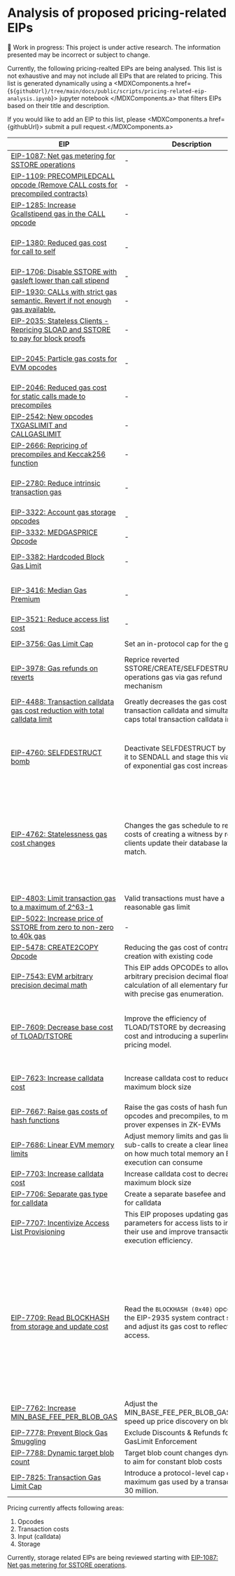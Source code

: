 
# Analysis of proposed pricing-related EIPs

<Callout type="warning">
  🚧 Work in progress: This project is under active research. The information
  presented may be incorrect or subject to change.
</Callout>

Currently, the following pricing-realted EIPs are being analysed. This list is not exhaustive and may not include all EIPs that are related to pricing.
This list is generated dynamically using a <MDXComponents.a href={`${githubUrl}/tree/main/docs/public/scripts/pricing-related-eip-analysis.ipynb`}> jupyter notebook </MDXComponents.a>
that filters EIPs based on their title and description.

If you would like to add an EIP to this list, please <MDXComponents.a href={githubUrl}> submit a pull request.</MDXComponents.a>

| EIP                                                                                                                         | Description                                                                                                                            | Status    | Author(s)                                                                                                                                                                                                                                             |
| --------------------------------------------------------------------------------------------------------------------------- | -------------------------------------------------------------------------------------------------------------------------------------- | --------- | ----------------------------------------------------------------------------------------------------------------------------------------------------------------------------------------------------------------------------------------------------- |
| [EIP-1087: Net gas metering for SSTORE operations](https://eips.ethereum.org/EIPS/eip-1087)                                 | -                                                                                                                                      | Stagnant  | Nick Johnson (@arachnid)                                                                                                                                                                                                                              |
| [EIP-1109: PRECOMPILEDCALL opcode (Remove CALL costs for precompiled contracts)](https://eips.ethereum.org/EIPS/eip-1109)   | -                                                                                                                                      | Stagnant  | Jordi Baylina (@jbaylina)                                                                                                                                                                                                                             |
| [EIP-1285: Increase Gcallstipend gas in the CALL opcode](https://eips.ethereum.org/EIPS/eip-1285)                           | -                                                                                                                                      | Stagnant  | Ben Kaufman , Adam Levi                                                                                                                                                                                                                               |
| [EIP-1380: Reduced gas cost for call to self](https://eips.ethereum.org/EIPS/eip-1380)                                      | -                                                                                                                                      | Stagnant  | Alex Beregszaszi (@axic), Jacques Wagener (@jacqueswww)                                                                                                                                                                                               |
| [EIP-1706: Disable SSTORE with gasleft lower than call stipend](https://eips.ethereum.org/EIPS/eip-1706)                    | -                                                                                                                                      | Withdrawn | Alex Forshtat , Yoav Weiss                                                                                                                                                                                                                            |
| [EIP-1930: CALLs with strict gas semantic. Revert if not enough gas available.](https://eips.ethereum.org/EIPS/eip-1930)    | -                                                                                                                                      | Stagnant  | Ronan Sandford (@wighawag)                                                                                                                                                                                                                            |
| [EIP-2035: Stateless Clients - Repricing SLOAD and SSTORE to pay for block proofs](https://eips.ethereum.org/EIPS/eip-2035) | -                                                                                                                                      | Stagnant  | Alexey Akhunov (@AlexeyAkhunov)                                                                                                                                                                                                                       |
| [EIP-2045: Particle gas costs for EVM opcodes](https://eips.ethereum.org/EIPS/eip-2045)                                     | -                                                                                                                                      | Stagnant  | Casey Detrio (@cdetrio), Alex Beregszaszi (@axic)                                                                                                                                                                                                     |
| [EIP-2046: Reduced gas cost for static calls made to precompiles](https://eips.ethereum.org/EIPS/eip-2046)                  | -                                                                                                                                      | Stagnant  | Alex Beregszaszi (@axic)                                                                                                                                                                                                                              |
| [EIP-2542: New opcodes TXGASLIMIT and CALLGASLIMIT](https://eips.ethereum.org/EIPS/eip-2542)                                | -                                                                                                                                      | Stagnant  | Alex Forshtat                                                                                                                                                                                                                                         |
| [EIP-2666: Repricing of precompiles and Keccak256 function](https://eips.ethereum.org/EIPS/eip-2666)                        | -                                                                                                                                      | Stagnant  | Alex Vlasov (@shamatar)                                                                                                                                                                                                                               |
| [EIP-2780: Reduce intrinsic transaction gas](https://eips.ethereum.org/EIPS/eip-2780)                                       | -                                                                                                                                      | Withdrawn | Matt Garnett (@lightclient), Uri Klarman (@uriklarman)                                                                                                                                                                                                |
| [EIP-3322: Account gas storage opcodes](https://eips.ethereum.org/EIPS/eip-3322)                                            | -                                                                                                                                      | Stagnant  | William Morriss (@wjmelements)                                                                                                                                                                                                                        |
| [EIP-3332: MEDGASPRICE Opcode](https://eips.ethereum.org/EIPS/eip-3332)                                                     | -                                                                                                                                      | Withdrawn | Justice Hudson (@jchancehud)                                                                                                                                                                                                                          |
| [EIP-3382: Hardcoded Block Gas Limit](https://eips.ethereum.org/EIPS/eip-3382)                                              | -                                                                                                                                      | Withdrawn | Philippe Castonguay (@PhABC)                                                                                                                                                                                                                          |
| [EIP-3416: Median Gas Premium](https://eips.ethereum.org/EIPS/eip-3416)                                                     | -                                                                                                                                      | Stagnant  | HexZorro (@hexzorro), Mojtaba Tefagh (@mtefagh)                                                                                                                                                                                                       |
| [EIP-3521: Reduce access list cost](https://eips.ethereum.org/EIPS/eip-3521)                                                | -                                                                                                                                      | Stagnant  | Matt Garnett (@lightclient)                                                                                                                                                                                                                           |
| [EIP-3756: Gas Limit Cap](https://eips.ethereum.org/EIPS/eip-3756)                                                          | Set an in-protocol cap for the gas limit                                                                                               | Stagnant  | lightclient (@lightclient)                                                                                                                                                                                                                            |
| [EIP-3978: Gas refunds on reverts](https://eips.ethereum.org/EIPS/eip-3978)                                                 | Reprice reverted SSTORE/CREATE/SELFDESTRUCT/LOGX operations gas via gas refund mechanism                                               | Stagnant  | Anton Bukov (@k06a), Mikhail Melnik (@ZumZoom)                                                                                                                                                                                                        |
| [EIP-4488: Transaction calldata gas cost reduction with total calldata limit](https://eips.ethereum.org/EIPS/eip-4488)      | Greatly decreases the gas cost of transaction calldata and simultaneously caps total transaction calldata in a block                   | Stagnant  | Vitalik Buterin (@vbuterin), Ansgar Dietrichs (@adietrichs)                                                                                                                                                                                           |
| [EIP-4760: SELFDESTRUCT bomb](https://eips.ethereum.org/EIPS/eip-4760)                                                      | Deactivate SELFDESTRUCT by changing it to SENDALL and stage this via a stage of exponential gas cost increases.                        | Stagnant  | Guillaume Ballet (@gballet), Vitalik Buterin (@vbuterin), Dankrad Feist (@dankrad)                                                                                                                                                                    |
| [EIP-4762: Statelessness gas cost changes](https://eips.ethereum.org/EIPS/eip-4762)                                         | Changes the gas schedule to reflect the costs of creating a witness by requiring clients update their database layout to match.        | Draft     | Guillaume Ballet (@gballet), Vitalik Buterin (@vbuterin), Dankrad Feist (@dankrad), Ignacio Hagopian (@jsign), Tanishq Jasoria (@tanishqjasoria), Gajinder Singh (@g11tech)                                                                           |
| [EIP-4803: Limit transaction gas to a maximum of 2^63-1](https://eips.ethereum.org/EIPS/eip-4803)                           | Valid transactions must have a reasonable gas limit                                                                                    | Review    | Alex Beregszaszi (@axic)                                                                                                                                                                                                                              |
| [EIP-5022: Increase price of SSTORE from zero to non-zero to 40k gas](https://eips.ethereum.org/EIPS/eip-5022)              | -                                                                                                                                      | Stagnant  | Green (@greenlucid)                                                                                                                                                                                                                                   |
| [EIP-5478: CREATE2COPY Opcode](https://eips.ethereum.org/EIPS/eip-5478)                                                     | Reducing the gas cost of contract creation with existing code                                                                          | Stagnant  | Qi Zhou (@qizhou)                                                                                                                                                                                                                                     |
| [EIP-7543: EVM arbitrary precision decimal math](https://eips.ethereum.org/EIPS/eip-7543)                                   | This EIP adds OPCODEs to allow arbitrary precision decimal float calculation of all elementary functions with precise gas enumeration. | Draft     | 1m1 (@1m1-github)                                                                                                                                                                                                                                     |
| [EIP-7609: Decrease base cost of TLOAD/TSTORE](https://eips.ethereum.org/EIPS/eip-7609)                                     | Improve the efficiency of TLOAD/TSTORE by decreasing the base cost and introducing a superlinear pricing model.                        | Draft     | Charles Cooper (@charles-cooper), James Prestwich (@prestwich), brockelmore (@brockelmore)                                                                                                                                                            |
| [EIP-7623: Increase calldata cost](https://eips.ethereum.org/EIPS/eip-7623)                                                 | Increase calldata cost to reduce maximum block size                                                                                    | Review    | Toni Wahrstätter (@nerolation), Vitalik Buterin (@vbuterin)                                                                                                                                                                                           |
| [EIP-7667: Raise gas costs of hash functions](https://eips.ethereum.org/EIPS/eip-7667)                                      | Raise the gas costs of hash function opcodes and precompiles, to match prover expenses in ZK-EVMs                                      | Draft     | Vitalik Buterin (@vbuterin)                                                                                                                                                                                                                           |
| [EIP-7686: Linear EVM memory limits](https://eips.ethereum.org/EIPS/eip-7686)                                               | Adjust memory limits and gas limits of sub-calls to create a clear linear bound on how much total memory an EVM execution can consume  | Stagnant  | Vitalik Buterin (@vbuterin)                                                                                                                                                                                                                           |
| [EIP-7703: Increase calldata cost](https://eips.ethereum.org/EIPS/eip-7703)                                                 | Increase calldata cost to decrease the maximum block size                                                                              | Draft     | William Morriss (@wjmelements)                                                                                                                                                                                                                        |
| [EIP-7706: Separate gas type for calldata](https://eips.ethereum.org/EIPS/eip-7706)                                         | Create a separate basefee and gaslimit for calldata                                                                                    | Draft     | Vitalik Buterin (@vbuterin)                                                                                                                                                                                                                           |
| [EIP-7707: Incentivize Access List Provisioning](https://eips.ethereum.org/EIPS/eip-7707)                                   | This EIP proposes updating gas cost parameters for access lists to incentivise their use and improve transaction execution efficiency. | Draft     | Ben Adams (@benaadams), Oleg Iakushkin (@OlegJakushkin)                                                                                                                                                                                               |
| [EIP-7709: Read BLOCKHASH from storage and update cost](https://eips.ethereum.org/EIPS/eip-7709)                            | Read the `BLOCKHASH (0x40)` opcode from the EIP-2935 system contract storage and adjust its gas cost to reflect storage access.        | Draft     | Vitalik Buterin (@vbuterin), Tomasz Stanczak (@tkstanczak), Guillaume Ballet (@gballet), Gajinder Singh (@g11tech), Tanishq Jasoria (@tanishqjasoria), Ignacio Hagopian (@jsign), Jochem Brouwer (@jochem-brouwer), Gabriel Rocheleau (@gabrocheleau) |
| [EIP-7762: Increase MIN_BASE_FEE_PER_BLOB_GAS](https://eips.ethereum.org/EIPS/eip-7762)                                     | Adjust the MIN_BASE_FEE_PER_BLOB_GAS to speed up price discovery on blob space                                                         | Review    | Max Resnick (@MaxResnick)                                                                                                                                                                                                                             |
| [EIP-7778: Prevent Block Gas Smuggling](https://eips.ethereum.org/EIPS/eip-7778)                                            | Exclude Discounts & Refunds for Block GasLimit Enforcement                                                                             | Draft     | Ben Adams (@benaadams)                                                                                                                                                                                                                                |
| [EIP-7788: Dynamic target blob count](https://eips.ethereum.org/EIPS/eip-7788)                                              | Target blob count changes dynamically to aim for constant blob costs                                                                   | Draft     | Marc Harvey-Hill (@Marchhill)                                                                                                                                                                                                                         |
| [EIP-7825: Transaction Gas Limit Cap](https://eips.ethereum.org/EIPS/eip-7825)                                              | Introduce a protocol-level cap on the maximum gas used by a transaction to 30 million.                                                 | Draft     | Giulio Rebuffo (@Giulio2002)                                                                                                                                                                                                                          |

Pricing currently affects following areas:
1. Opcodes
2. Transaction costs
3. Input (calldata)
4. Storage

Currently, storage related EIPs are being reviewed starting with [EIP-1087: Net gas metering for SSTORE operations](https://eips.ethereum.org/EIPS/eip-1087).
